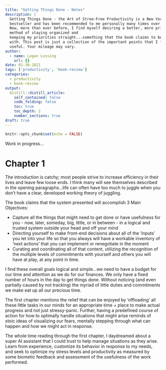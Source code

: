 ```yaml
---
title: "Getting Things Done - Notes"
description: |
  Getting Things Done - the Art of Stree-Free Productivity is a New York Times
  bestseller and has been recommended to me personally many times over the years.
  Now, more than ever before, I find myself desiring a better, more principled
  method of staying organized and 
  keeping my priorities straight...something that the book claims to be able to help
  with. This post is just a collection of the important points that I found to be
  useful. Your mileage may vary.
author:
  - name: Logan Lossing
    url: {}
date: 01-30-2021
tags: ['productivity', 'book-review']
categories:
  - productivity
  - book-review
output:
  distill::distill_article:
    self_contained: false
    code_folding: false
    toc: true
    toc_depth: 2
    number_sections: true
draft: true
---
```



```r
knitr::opts_chunk$set(echo = FALSE)
```

Work in progress...

# Chapter 1

The introduction is catchy; most people strive to increase efficiency in their
lives and leave few loose ends. I think many will see themselves described
in the opening paragraphs...life can often have too much to juggle when you
don't have a clear, developed working theory of juggling.

The book claims that the system presented will accomplish 3 Main Objectives:

+ Capture all the things that might need to get done or have usefulness for you - 
now, later, someday, big, little, or in between - in a logical and trusted system
outside your head and off your mind
+ Directing yourself to make front-end decisions about all of the 'inputs' you 
let into your life so that you always will have a workable inventory of 'next actions'
that you can implement or renegotiate in the moment
+ Curating and coordinating all of that content, utilizing the recognition of the
multiple levels of commitments with yourself and others you will have at play,
at any point in time.

I find these overall goals logical and simple...we need to have a budget for 
our time and attention as we do for our finances. We only have a fixed number
of hours in the day to get things done. Without noticing (and even partially
caused by not tracking) the myriad of little duties and commitments we make eat
up all our precious time.

The first chapter mentions the relief that can be enjoyed by 'offloading' all these
little tasks in our minds for an appropriate time + place to make actual progress
and not just stressy-panic. Further, having a predefined course of action for 
how to optimally handle situations that might arise reminds of stoic ideas of
visualizing our fears, mentally stepping through what can happen and how we might
act in response. 

The whole time reading through the first chapter, I daydreamed about a super
AI assistant that I could trust to help manage situations as they arise. Learn
from experience, customize its behavior in response to my needs, and seek to 
optimize my stress levels and productivity as measured by some biometic feedback
and assessment of the usefulness of the work performed.



